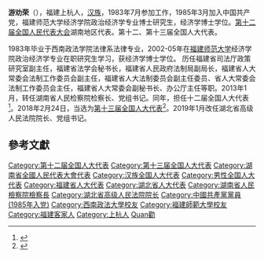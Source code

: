 '''游劝荣'''（{{bd|1963年|8月|}}），福建上杭人，[[汉族|汉族]]，1983年7月参加工作，1985年3月加入中国共产党，福建师范大学经济学院政治经济学专业博士研究生，经济学博士学位。[[第十二届全国人民代表大会|第十二届全国人民代表大会]]湖南地区代表。第十二、第十三届全国人大代表。

1983年毕业于西南政法学院法律系法律专业，2002-05年在[[福建师范大学|福建师范大学]]经济学院政治经济学专业在职研究生学习，获经济学博士学位。
历任福建省司法厅政策研究室副主任，福建省法学会秘书长，福建省人民政府法制局副局长，福建省人大常委会法制工作委员会副主任，福建省人大法制委员会副主任委员、省人大常委会法制工作委员会主任，福建省人大常委会副秘书长、办公厅主任等职。2013年1月，转任湖南省人民检察院检察长、党组书记。同年，担任十二届全国人大代表<ref>{{cite news|title=全国人大代表信息-游劝荣|url= http://210.82.31.1:8084/delegate/viewDelegate.action?dbid=121746|accessdate=2013-04-05|newspaper=全国人大网|archive-url=https://web.archive.org/web/20190201013456/http://www.npc.gov.cn/delegate/viewDelegate.action?dbid=121746|archive-date=2019-02-01|dead-url=yes}}</ref>。2018年2月24日，当选为[[第十三届全国人大代表|第十三届全国人大代表]]<ref>{{Cite web|title=（受权发布）中华人民共和国第十三届全国人民代表大会代表名单-中新网|url=http://www.chinanews.com/gn/2018/02-25/8453959.shtml|accessdate=2021-02-13|work=中新网|archive-date=2018-02-27|archive-url=https://web.archive.org/web/20180227031724/http://www.chinanews.com/gn/2018/02-25/8453959.shtml|dead-url=no}}</ref>。2019年1月改任湖北省高级人民法院院长、党组书记。

==參考文獻==
{{reflist}}

{{湖北省领导人}}

{{DEFAULTSORT:You游}}
[[Category:第十二届全国人大代表|Category:第十二届全国人大代表]]
[[Category:第十三届全国人大代表|Category:第十三届全国人大代表]]
[[Category:湖南省全國人民代表大會代表|Category:湖南省全國人民代表大會代表]]
[[Category:汉族全国人大代表|Category:汉族全国人大代表]]
[[Category:男性全国人大代表|Category:男性全国人大代表]]
[[Category:福建省人大代表|Category:福建省人大代表]]
[[Category:湖北省人大代表|Category:湖北省人大代表]]
[[Category:湖南省人民檢察院檢察長|Category:湖南省人民檢察院檢察長]]
[[Category:湖北省高级人民法院院长|Category:湖北省高级人民法院院长]]
[[Category:中國共產黨黨員_(1985年入党)|Category:中國共產黨黨員 (1985年入党)]]
[[Category:西南政法大學校友|Category:西南政法大學校友]]
[[Category:福建師範大學校友|Category:福建師範大學校友]]
[[Category:福建客家人|Category:福建客家人]]
[[Category:上杭人|Category:上杭人]]
[[Category:游姓|Quan勸]]


{{中国政治人物小作品}}